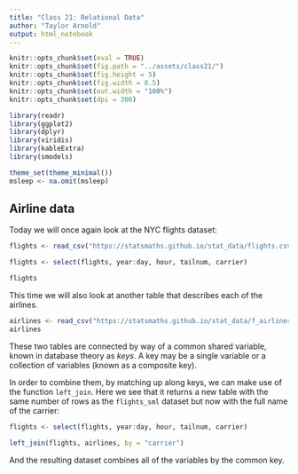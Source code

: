 ```yaml
---
title: "Class 21: Relational Data"
author: "Taylor Arnold"
output: html_notebook
---
```


```r
knitr::opts_chunk$set(eval = TRUE)
knitr::opts_chunk$set(fig.path = "../assets/class21/")
knitr::opts_chunk$set(fig.height = 5)
knitr::opts_chunk$set(fig.width = 8.5)
knitr::opts_chunk$set(out.width = "100%")
knitr::opts_chunk$set(dpi = 300)
```

```r
library(readr)
library(ggplot2)
library(dplyr)
library(viridis)
library(kableExtra)
library(smodels)

theme_set(theme_minimal())
msleep <- na.omit(msleep)
```

## Airline data

Today we will once again look at the NYC flights dataset:

```r
flights <- read_csv("https://statsmaths.github.io/stat_data/flights.csv")
```

```r
flights <- select(flights, year:day, hour, tailnum, carrier)
```

```r
flights
```

This time we will also look at another table that describes each of the
airlines.

```r
airlines <- read_csv("https://statsmaths.github.io/stat_data/f_airlines.csv")
airlines
```

These two tables are connected by way of a common shared
variable, known in database theory as *keys*. A key may be
a single variable or a collection of variables (known as
a composite key).

In order to combine them, by matching up along keys, we can make use of the
function `left_join`. Here we see that it returns a new table with the same
number of rows as the `flights_sml` dataset but now with the full name of the
carrier:

```r
flights <- select(flights, year:day, hour, tailnum, carrier)
```

```r
left_join(flights, airlines, by = "carrier")
```

And the resulting dataset combines all of the variables by the common key.



